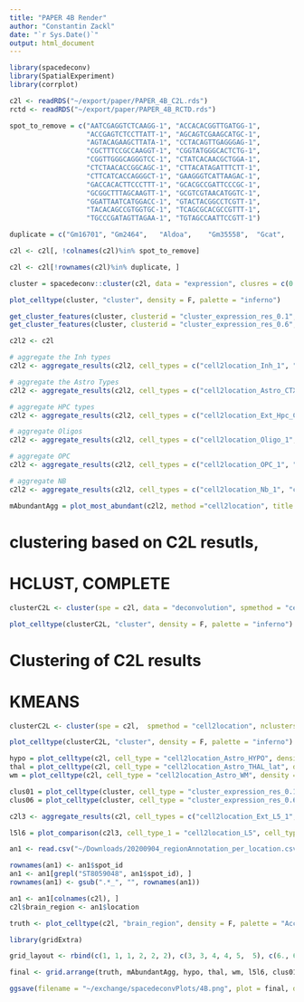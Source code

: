 ```yaml
---
title: "PAPER 4B Render"
author: "Constantin Zackl"
date: "`r Sys.Date()`"
output: html_document
---
```


```r
library(spacedeconv)
library(SpatialExperiment)
library(corrplot)
```

```r
c2l <- readRDS("~/export/paper/PAPER_4B_C2L.rds")
rctd <- readRDS("~/export/paper/PAPER_4B_RCTD.rds")
```

```r
spot_to_remove = c("AATCGAGGTCTCAAGG-1", "ACCACACGGTTGATGG-1", 
                   "ACCGAGTCTCCTTATT-1", "AGCAGTCGAAGCATGC-1", 
                   "AGTACAGAAGCTTATA-1", "CCTACAGTTGAGGGAG-1", 
                   "CGCTTTCCGCCAAGGT-1", "CGGTATGGGCACTCTG-1", 
                   "CGGTTGGGCAGGGTCC-1", "CTATCACAACGCTGGA-1", 
                   "CTCTAACACCGGCAGC-1", "CTTACATAGATTTCTT-1", 
                   "CTTCATCACCAGGGCT-1", "GAAGGGTCATTAAGAC-1", 
                   "GACCACACTTCCCTTT-1", "GCACGCCGATTCCCGC-1", 
                   "GCGGCTTTAGCAAGTT-1", "GCGTCGTAACATGGTC-1", 
                   "GGATTAATCATGGACC-1", "GTACTACGGCCTCGTT-1", 
                   "TACACAGCCGTGGTGC-1", "TCAGCGCACGCCGTTT-1", 
                   "TGCCCGATAGTTAGAA-1", "TGTAGCCAATTCCGTT-1")
```

```r
duplicate = c("Gm16701", "Gm2464",   "Aldoa",    "Gm35558",  "Gcat",     "Pick1",   "Atp5o",   "Ints5")

c2l <- c2l[, !colnames(c2l)%in% spot_to_remove]

c2l <- c2l[!rownames(c2l)%in% duplicate, ]

cluster = spacedeconv::cluster(c2l, data = "expression", clusres = c(0.1, 0.6))

plot_celltype(cluster, "cluster", density = F, palette = "inferno")
```

```r
get_cluster_features(cluster, clusterid = "cluster_expression_res_0.1", spmethod="cell2location")
get_cluster_features(cluster, clusterid = "cluster_expression_res_0.6", spmethod="cell2location")
```

```r
c2l2 <- c2l

# aggregate the Inh types
c2l2 <- aggregate_results(c2l2, cell_types = c("cell2location_Inh_1", "cell2location_Inh_2", "cell2location_Inh_3", "cell2location_Inh_5", "cell2location_Inh_4", "cell2location_Inh_6", "cell2location_Inh_Lamp5", "cell2location_Inh_Pvalb", "cell2location_Inh_Sst", "cell2location_Inh_Meis2_1", "cell2location_Inh_Meis2_2", "cell2location_Inh_Meis2_3", "cell2location_Inh_Meis2_4", "cell2location_Inh_Vip"), name = "cell2location_Inh", remove = T)

# aggregate the Astro Types
c2l2 <- aggregate_results(c2l2, cell_types = c("cell2location_Astro_CTX", "cell2location_Astro_HPC", "cell2location_Astro_HYPO", "cell2location_Astro_THAL_lat", "cell2location_Astro_STR", "cell2location_Astro_WM", "cell2location_Astro_THAL_hab", "cell2location_Astro_THAL_med", "cell2location_Astro_AMY", "cell2location_Astro_AMY_CTX"), name = "cell2location_Astro", remove = T)

# aggregate HPC types
c2l2 <- aggregate_results(c2l2, cell_types = c("cell2location_Ext_Hpc_CA1", "cell2location_Ext_Hpc_CA2", "cell2location_Ext_Hpc_CA3", "cell2location_Ext_Hpc_DG1", "cell2location_Ext_Hpc_DG2", "cell2location_Ext_L5_1", "cell2location_Ext_L5_2", "cell2location_Ext_L56", "cell2location_Ext_L5_3", "cell2location_Ext_L6", "cell2location_Ext_L6B", "cell2location_Ext_Thal_1", "cell2location_Ext_Thal_2", "cell2location_Ext_L25", "cell2location_Ext_L23", "cell2location_Ext_Amy_1", "cell2location_Ext_Amy_2", "cell2location_Ext_ClauPyr", "cell2location_Ext_Med", "cell2location_Ext_Pir"), name = "cell2location_Ext", remove = T)

# aggregate Oligos
c2l2 <- aggregate_results(c2l2, cell_types = c("cell2location_Oligo_1", "cell2location_Oligo_2"), name = "cell2location_Oligo", remove = T)

# aggregate OPC
c2l2 <- aggregate_results(c2l2, cell_types = c("cell2location_OPC_1", "cell2location_OPC_2"), name = "cell2location_OPC", remove = TRUE)

# aggregate NB
c2l2 <- aggregate_results(c2l2, cell_types = c("cell2location_Nb_1", "cell2location_Nb_2"), name = "cell2location_Nb", remove = TRUE)

mAbundantAgg = plot_most_abundant(c2l2, method ="cell2location", title = "Most Abundant", min_abundance = 0.05,  palette="Dark2", title_size = 25, spot_size = 1.03) + scale_fill_manual(values=RColorBrewer::brewer.pal(6, "Dark2"), labels = c("Astro", "Endo", "Ext", "Inh", "Nb", "Oligo")) # min_spot = 50,
```

# clustering based on C2L resutls, 
# HCLUST, COMPLETE

```r
clusterC2L <- cluster(spe = c2l, data = "deconvolution", spmethod = "cell2location", nclusters = c(6, 8, 10, 12, 14, 16, 18, 20, 22), method = "hclust")

plot_celltype(clusterC2L, "cluster", density = F, palette = "inferno")
```


# Clustering of C2L results
# KMEANS
```r
clusterC2L <- cluster(spe = c2l,  spmethod = "cell2location", nclusters = c(6, 8, 10, 12, 14, 16, 18, 20, 22), method = "kmeans")

plot_celltype(clusterC2L, "cluster", density = F, palette = "inferno")
```

```r
hypo = plot_celltype(c2l, cell_type = "cell2location_Astro_HYPO", density = F, smooth = T, title = "Astro HYPO C2L", title_size = 25, spot_size = 1.03)
thal = plot_celltype(c2l, cell_type = "cell2location_Astro_THAL_lat", density = F, smooth = T, title = "Astro THAL C2L", title_size = 25, spot_size = 1.03)
wm = plot_celltype(c2l, cell_type = "cell2location_Astro_WM", density = F, smooth = T, title = "Astro WM C2L (sqrt)", transform_scale = "sqrt", title_size = 25, spot_size = 1.03)

clus01 = plot_celltype(cluster, cell_type = "cluster_expression_res_0.1", density = F, smooth = F, title = "Cluster 0.1", palette = "Accent", title_size = 25, spot_size = 1.03)
clus06 = plot_celltype(cluster, cell_type = "cluster_expression_res_0.6", density = F, smooth = F, title = "Cluster 0.6", palette = "Accent", title_size = 25, spot_size = 1.03)
```

```r
c2l3 <- aggregate_results(c2l, cell_types = c("cell2location_Ext_L5_1", "cell2location_Ext_L5_2"), remove = TRUE, name = "cell2location_L5")

l5l6 = plot_comparison(c2l3, cell_type_1 = "cell2location_L5", cell_type_2 = "cell2location_Ext_L6", density = F, smooth = T, title = "L5 vs L6", palette = "Purple-Green", title_size = 25, spot_size = 1.03)
```

```r
an1 <- read.csv("~/Downloads/20200904_regionAnnotation_per_location.csv")

rownames(an1) <- an1$spot_id
an1 <- an1[grepl("ST8059048", an1$spot_id), ]
rownames(an1) <- gsub(".*_", "", rownames(an1))

an1 <- an1[colnames(c2l), ]
c2l$brain_region <- an1$location
```

```r
truth <- plot_celltype(c2l, "brain_region", density = F, palette = "Accent", title = "Ground Truth (mouse)", title_size = 25, spot_size = 1.03)
```

```r
library(gridExtra)

grid_layout <- rbind(c(1, 1, 1, 2, 2, 2), c(3, 3, 4, 4, 5,  5), c(6., 6, 7, 7, 8, 8))

final <- grid.arrange(truth, mAbundantAgg, hypo, thal, wm, l5l6, clus01, clus06,layout_matrix = grid_layout)

ggsave(filename = "~/exchange/spacedeconvPlots/4B.png", plot = final, dpi = 300)
```












